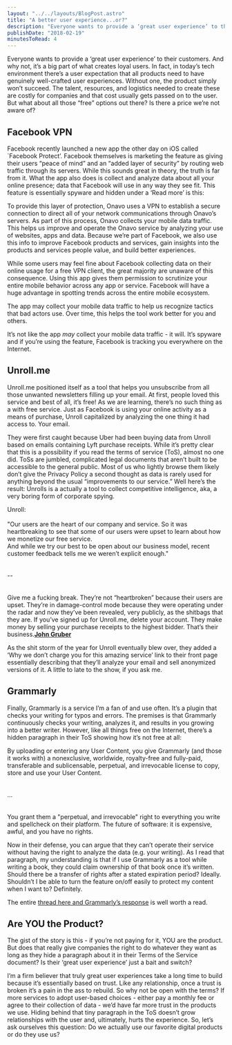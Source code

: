 ```yaml
---
layout: "../../layouts/BlogPost.astro"
title: "A better user experience...or?"
description: "Everyone wants to provide a ‘great user experience’ to their customers. And why not, it’s a big part of what creates loyal users. In fact, in today’s tech environment there’s a user expectation that all products need to have genuinely well-crafted user experiences. Without one, the product simply won’t succeed. The talent, resources, and logistics needed to create these are costly for companies and that cost usually gets passed on to the user. But what about all those “free” options out there? I"
publishDate: "2018-02-19"
minutesToRead: 4
---
```


<p>Everyone wants to provide a ‘great user experience’ to their customers. And why not, it’s a big part of what creates loyal users. In fact, in today’s tech environment there’s a user expectation that all products need to have genuinely well-crafted user experiences. Without one, the product simply won’t succeed. The talent, resources, and logistics needed to create these are costly for companies and that cost usually gets passed on to the user. But what about all those “free” options out there? Is there a price we’re not aware of?</p>
<h2 id="facebook-vpn">Facebook VPN</h2>
<p>Facebook recently launched a new app the other day on iOS called `Facebook Protect’. Facebook themselves is marketing the feature as giving their users  “peace of mind” and an “added layer of security” by routing web traffic through its servers. While this sounds great in theory, the truth is far from it. What the app also does is collect and analyze data about all your online presence; data that Facebook will use in any way they see fit. This feature is essentially spyware and hidden under a ‘Read more’ is this:</p>

<div class="blockquote">
<div><p>To provide this layer of protection, Onavo uses a VPN to establish a secure connection to direct all of your network communications through Onavo’s servers. As part of this process, Onavo collects your mobile data traffic. This helps us improve and operate the Onavo service by analyzing your use of websites, apps and data. Because we’re part of Facebook, we also use this info to improve Facebook products and services, gain insights into the products and services people value, and build better experiences.</p></div>
</div>

<p>While some users may feel fine about Facebook collecting data on their online usage for a free VPN client, the great majority are unaware of this consequence. Using this app gives them permission to scrutinize your entire mobile behavior across any app or service. Facebook will have a huge advantage in spotting trends across the entire mobile ecosystem.</p>

<div class="blockquote">
<div><p>The app may collect your mobile data traffic to help us recognize tactics that bad actors use. Over time, this helps the tool work better for you and others.</p></div>
</div>

<p>It’s not like the app <i>may</i> collect your mobile data traffic - it will. It’s spyware and if you’re using the feature, Facebook is tracking you everywhere on the Internet.</p>
<h2 id="unrollme">Unroll.me</h2>
<p>Unroll.me positioned itself as a tool that helps you unsubscribe from all those unwanted newsletters filling up your email. At first, people loved this service and best of all, it’s free! As we are learning, there’s no such thing as a with free service. Just as Facebook is using your online activity as a means of purchase, Unroll capitalized by analyzing the one thing it had access to. Your email.</p>
<p>They were first caught because Uber had been buying data from Unroll based on emails containing Lyft purchase receipts. While it’s pretty clear that this is a possibility if you read the terms of service (ToS), almost no one did. ToSs are jumbled, complicated legal documents that aren’t built to be accessible to the general public. Most of us who lightly browse them likely don’t give the Privacy Policy a second thought as data is rarely used for anything beyond the usual “improvements to our service.” Well here’s the result: Unrolls is a actually a tool to collect competitive intelligence, aka, a very boring form of corporate spying.</p>

<div class="blockquote">
<div><p>Unroll:<br><br>
"Our users are the heart of our company and service. So it was heartbreaking to see that some of our users were upset to learn about how we monetize our free service.<br>And while we try our best to be open about our business model, recent customer feedback tells me we weren’t explicit enough."<br><br><br>
--<br><br><br>
Give me a fucking break. They’re not “heartbroken” because their users are upset. They’re in damage-control mode because they were operating under the radar and now they’ve been revealed, very publicly, as the shitbags that they are. If you’ve signed up for Unroll.me, delete your account. They make money by selling your purchase receipts to the highest bidder. That’s their business.<strong><a href="https://daringfireball.net/linked/2017/04/23/heartbreaking?ref=antonsten.com">John Gruber</a></strong></p></div>
</div>

<p>As the shit storm of the year for Unroll eventually blew over, they added a ‘Why we don’t charge you for this amazing service’ link to their front page essentially describing that they’ll analyze your email and sell anonymized versions of it. A little to late to the show, if you ask me.</p>
<h2 id="grammarly">Grammarly</h2>
<p>Finally, Grammarly is a service I’m a fan of and use often. It’s a plugin that checks your writing for typos and errors. The premises is that Grammarly continuously checks your writing, analyzes it, and results in you growing into a better writer. However, like all things free on the Internet, there’s a hidden paragraph in their ToS showing how it’s not free at all:</p>

<div class="blockquote">
<div><p>By uploading or entering any User Content, you give Grammarly (and those it works with) a nonexclusive, worldwide, royalty-free and fully-paid, transferable and sublicensable, perpetual, and irrevocable license to copy, store and use your User Content.<br><br><br>
…<br><br><br>
You grant them a "perpetual, and irrevocable" right to everything you write and spellcheck on their platform. The future of software: it is expensive, awful, and you have no rights.</p></div>
</div>

<p>Now in their defense, you can argue that they can’t operate their service without having the right to analyze the data (e.g. your writing).  As I read that paragraph, my understanding is that if I use Grammarly as a tool while writing a book, they could claim ownership of that book once it’s written. Should there be a transfer of rights after a stated expiration period? Ideally. Shouldn’t I be able to turn the feature on/off easily to protect my content when I want to? Definitely.</p>
<p>The entire <a href="https://twitter.com/tommorris/status/961262927759269888?ref=antonsten.com">thread here and Grammarly’s response</a> is well worth a read.</p>
<h2 id="are-you-the-product">Are YOU the Product?</h2>
<p>The gist of the story is this - if you’re not paying for it, YOU are the product. But does that really give companies the right to do whatever they want as long as they hide a paragraph about it in their Terms of the Service document? Is their ‘great user experience’ just a bait and switch?</p>
<p>I’m a firm believer that truly great user experiences take a long time to build because it’s essentially based on trust. Like any relationship, once a trust is broken it’s a pain in the ass to rebuild. So why not be open with the terms? If more services to adopt user-based choices - either pay a monthly fee or agree to their collection of data - we’d have far more trust in the products we use. Hiding behind that tiny paragraph in the ToS doesn’t  grow relationships with the user and, ultimately, hurts the experience. So, let’s ask ourselves this question: Do we actually use our favorite digital products or do they use us?</p>
